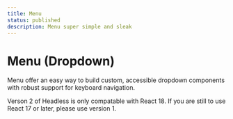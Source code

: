 ```yaml
---
title: Menu
status: published
description: Menu super simple and sleak
---
```


# Menu (Dropdown)

Menu offer an easy way to build custom, accessible dropdown components with robust support for keyboard navigation.

<CompPreview name="menu" />

<Note>
  <span>
    Verson 2 of Headless is only compatable with React 18. If you are still to
    use React 17 or later, please use version 1.
  </span>
</Note>
